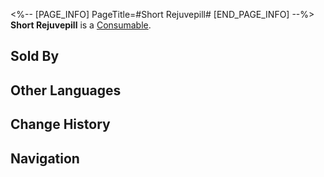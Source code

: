 <%-- [PAGE_INFO]
PageTitle=#Short Rejuvepill#
[END_PAGE_INFO] --%>
{{Item Infobox
|id          = 408207
|image       = Item Short Rejuvepill.png
|type        = Consumable
|invCategory = Consumables
|rarity      = 1
|effect      = Upon use, immediately heals one ally for 1 HP.
|description = A simple remedy made by grinding mountain devil mint, white-hair ivy extract, and droppings from blue-winged squirrels into powder, then kneading them with honey to form pills. It can't cure all ailments, but it is considered to be better than nothing.
|source1     = [[Yongren's Medicine Stand]]
}}
{{Description|''"Quick, take this medicine, or your wound will have healed on its own."''}}
'''Short Rejuvepill''' is a [[Consumable]].

==Sold By==
{{Shop Availability}}

==Other Languages==
{{Other Languages
|en   = Short Rejuvepill
|zhs  = 小还丹
|zht  = 小還丹
|ja   = 小還丹
|ko   = 소환단
|es   = Píldora rejuvenecedora pequeña
|fr   = Petite pilule de réjuvénation
|ru   = Мини-пилюля возвращения
|th   = Short Rejuvepill
|vi   = Tiểu Hoàn Đan
|de   = Kleine Verjüngungspille
|id   = Short Rejuvepill
|pt   = Pílula de Rejuvenescimento Pequena
}}

==Change History==
{{Change History|2.0}}

==Navigation==
{{Consumable Navbox}}